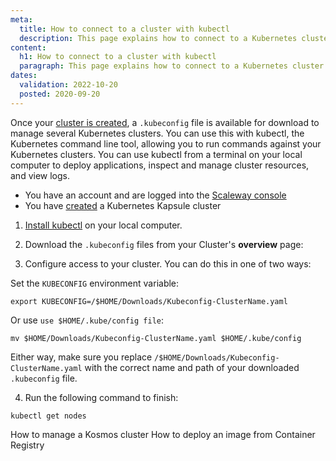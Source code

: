 ```yaml
---
meta:
  title: How to connect to a cluster with kubectl
  description: This page explains how to connect to a Kubernetes cluster via kubectl
content:
  h1: How to connect to a cluster with kubectl
  paragraph: This page explains how to connect to a Kubernetes cluster via kubectl
dates:
  validation: 2022-10-20
  posted: 2020-09-20
---
```


Once your [cluster is created](/compute/kubernetes/how-to/create-cluster), a `.kubeconfig` file is available for download to manage several Kubernetes clusters. You can use this with kubectl, the Kubernetes command line tool, allowing you to run commands against your Kubernetes clusters. You can use kubectl from a terminal on your local computer to deploy applications, inspect and manage cluster resources, and view logs. 

<Message type="requirement">

  - You have an account and are logged into the [Scaleway console](https://console.scaleway.com) 
  - You have [created](/compute/kubernetes/how-to/create-cluster) a Kubernetes Kapsule cluster

</Message>

1. [Install kubectl](/tutorials/kubeflow-on-kapsule/#installing-kubectl-on-your-local-computer) on your local computer.

2. Download the `.kubeconfig` files from your Cluster's **overview** page:
<Lightbox src="scaleway-kapsule_kubeconfig.webp" alt="" />

3. Configure access to your cluster. You can do this in one of two ways:

  Set the `KUBECONFIG` environment variable:
  ```
  export KUBECONFIG=/$HOME/Downloads/Kubeconfig-ClusterName.yaml
  ```

  Or use `use $HOME/.kube/config file`:
  ```
  mv $HOME/Downloads/Kubeconfig-ClusterName.yaml $HOME/.kube/config
  ```

  Either way, make sure you replace `/$HOME/Downloads/Kubeconfig-ClusterName.yaml` with the correct name and path of your downloaded `.kubeconfig` file.

4. Run the following command to finish:

  ```
  kubectl get nodes
  ```
<Navigation title="See Also">
  <PreviousButton to="/compute/kubernetes/how-to/edit-kosmos-cluster/">How to manage a Kosmos cluster</PreviousButton>
  <NextButton to="/compute/kubernetes/how-to/deploy-image-from-container-registry/">How to deploy an image from Container Registry</NextButton>
</Navigation>
